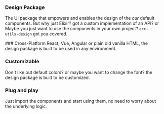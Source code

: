 
### Design Package

The UI package that empowers and enables the design of the _our_ default components. But why just Elixir? got a custom
implementation of an API? or Maybe you just want to use the components in your own project?
`ecc-utils-design` got you covered.

<Steps>
  ### Cross-Platform
  React, Vue, Angular or plain old vanilla HTML, the design package is built to be used in any environment.

  ### Customizable
  Don't like out default colors? or maybe you want to change the font? the design package is built to be customized.

  ### Plug and play
  Just import the components and start using them, no need to worry about the underlying logic.

</Steps>
